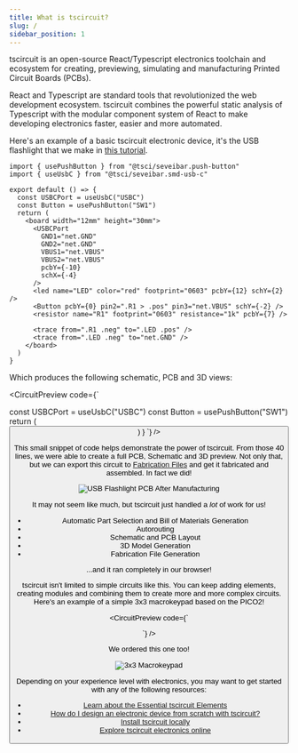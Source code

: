 ```yaml
---
title: What is tscircuit?
slug: /
sidebar_position: 1
---
```


tscircuit is an open-source React/Typescript electronics toolchain and ecosystem
for creating, previewing, simulating and manufacturing Printed Circuit Boards
(PCBs).

React and Typescript are standard tools that revolutionized the web development
ecosystem. tscircuit combines the powerful static analysis of Typescript with
the modular component system of React to make developing electronics faster,
easier and more automated.

Here's an example of a basic tscircuit electronic device, it's the USB
flashlight that we make in [this tutorial](../tutorials/building-a-simple-usb-flashlight.md).

```tsx
import { usePushButton } from "@tsci/seveibar.push-button"
import { useUsbC } from "@tsci/seveibar.smd-usb-c"

export default () => {
  const USBCPort = useUsbC("USBC")
  const Button = usePushButton("SW1")
  return (
    <board width="12mm" height="30mm">
      <USBCPort
        GND1="net.GND"
        GND2="net.GND"
        VBUS1="net.VBUS"
        VBUS2="net.VBUS"
        pcbY={-10}
        schX={-4}
      />
      <led name="LED" color="red" footprint="0603" pcbY={12} schY={2} />
      <Button pcbY={0} pin2=".R1 > .pos" pin3="net.VBUS" schY={-2} />
      <resistor name="R1" footprint="0603" resistance="1k" pcbY={7} />

      <trace from=".R1 .neg" to=".LED .pos" />
      <trace from=".LED .neg" to="net.GND" />
    </board>
  )
}
```

Which produces the following schematic, PCB and 3D views:


<CircuitPreview code={`

  const USBCPort = useUsbC("USBC")
  const Button = usePushButton("SW1")
  return (
    <board width="12mm" height="30mm">
      <USBCPort
        GND1="net.GND"
        GND2="net.GND"
        VBUS1="net.VBUS"
        VBUS2="net.VBUS"
        pcbY={-10}
        schX={-4}
      />
      <led name="LED" color="red" footprint="0603" pcbY={12} schY={2} />
      <Button pcbY={0} pin2=".R1 > .pos" pin3="net.VBUS" schY={-2} />
      <resistor name="R1" footprint="0603" resistance="1k" pcbY={7} />
      <trace from=".R1 .neg" to=".LED .pos" />
      <trace from=".LED .neg" to="net.GND" />
    </board>
  )
}
`} />

This small snippet of code helps demonstrate the power of tscircuit. From those
40 lines, we were able to create a full PCB, Schematic and 3D preview. Not only
that, but we can export this circuit to [Fabrication Files](../guides/understanding-fabrication-files)
and get it fabricated and assembled. In fact we did!


<div style={{ display: "flex", justifyContent: "center", marginBottom: 18 }}>
<img style={{maxWidth: 400}} src={usbcflashlight} alt="USB Flashlight PCB After Manufacturing" />
</div>

It may not seem like much, but tscircuit just handled a _lot_ of work for us!

- Automatic Part Selection and Bill of Materials Generation
- Autorouting
- Schematic and PCB Layout
- 3D Model Generation
- Fabrication File Generation

...and it ran completely in our browser!

tscircuit isn't limited to simple circuits like this. You can keep adding
elements, creating modules and combining them to create more and more complex
circuits. Here's an example of a simple 3x3 macrokeypad based on the PICO2!


<CircuitPreview code={`

`} />

We ordered this one too!


<div style={{ display: "flex", justifyContent: "center", marginBottom: 24 }}>
<img style={{maxHeight: 400}} src={macrokeypad} alt="3x3 Macrokeypad" />
</div>

Depending on your experience level with electronics, you may want to get started
with any of the following resources:

- [Learn about the Essential tscircuit Elements](../guides/essential-elements)
- [How do I design an electronic device from scratch with tscircuit?](../building-electronics/designing-electronics-from-scratch)
- [Install tscircuit locally](./installation.md)
- [Explore tscircuit electronics online](https://tscircuit.com)
